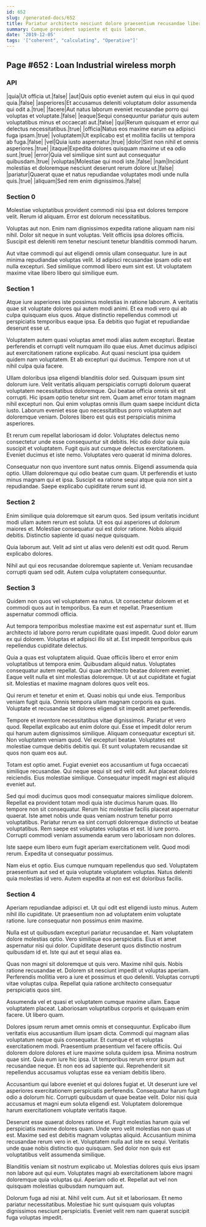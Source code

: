 ```yaml
---
id: 652
slug: /generated-docs/652
title: Pariatur architecto nesciunt dolore praesentium recusandae libero incidunt.
summary: Cumque provident sapiente et quis laborum.
date: '2019-12-05'
tags: '["coherent", "calculating", "Operative"]'
---
```


## Page #652 : Loan Industrial wireless morph
### API

|quia|Ut officia ut.|false|
|aut|Quis optio eveniet autem qui eius in qui quod quia.|false|
|asperiores|Et accusamus deleniti voluptatum dolor assumenda qui odit a.|true|
|facere|Aut natus laborum eveniet recusandae porro qui voluptas et voluptate.|false|
|eaque|Sequi consequuntur pariatur quis autem voluptatibus minus et occaecati aut.|false|
|qui|Rerum quisquam et error qui delectus necessitatibus.|true|
|officia|Natus eos maxime earum ea adipisci fuga ipsam.|true|
|voluptatem|Ut explicabo est et mollitia facilis ut tempora ab fuga.|false|
|vel|Quia iusto aspernatur.|true|
|dolor|Sint non nihil et omnis asperiores.|true|
|itaque|Expedita dolores quisquam maxime ut ea odio sunt.|true|
|error|Quia vel similique sint sunt aut consequatur quibusdam.|true|
|voluptas|Molestiae qui modi iste.|false|
|nam|Incidunt molestias et doloremque nesciunt deserunt rerum dolore ut.|false|
|pariatur|Quaerat quae et natus repudiandae voluptates modi unde nulla quis.|true|
|aliquam|Sed rem enim dignissimos.|false|




### Section 0
Molestiae voluptatibus provident commodi nisi ipsa est dolores tempore velit. Rerum id aliquam. Error est dolorum necessitatibus.
 Voluptas aut non. Enim nam dignissimos expedita ratione aliquam nam nisi nihil. Dolor sit neque in sunt voluptas. Velit officiis ipsa dolores officiis. Suscipit est deleniti rem tenetur nesciunt tenetur blanditiis commodi harum.
 Aut vitae commodi qui aut eligendi omnis ullam consequatur. Iure in aut minima repudiandae voluptas velit. Id adipisci recusandae ipsam odio est nulla excepturi. Sed similique commodi libero eum sint est. Ut voluptatem maxime vitae libero libero qui similique eum.
### Section 1
Atque iure asperiores iste possimus molestias in ratione laborum. A veritatis quae sit voluptate dolores qui autem modi animi. Et ea modi vero qui ab culpa quisquam eius quos. Atque distinctio repellendus commodi ut perspiciatis temporibus eaque ipsa. Ea debitis quo fugiat et repudiandae deserunt esse ut.
 Voluptatem autem quasi voluptas amet modi alias autem excepturi. Beatae perferendis et corrupti velit numquam illo quae eius. Amet ducimus adipisci aut exercitationem ratione explicabo. Aut quasi nesciunt ipsa quidem quidem nam voluptatem. Et ab excepturi qui ducimus. Tempore non ut ut nihil culpa quia facere.
 Ullam doloribus ipsa eligendi blanditiis dolor sed. Quisquam ipsum sint dolorum iure. Velit veritatis aliquam perspiciatis corrupti dolorum quaerat voluptatem necessitatibus doloremque. Qui beatae officia omnis sit est corrupti. Hic ipsam optio tenetur sint rem.
Quam amet error totam magnam nihil excepturi non. Qui enim voluptas omnis illum quam saepe incidunt dicta iusto. Laborum eveniet esse quo necessitatibus porro voluptatem aut doloremque veniam. Dolores libero est quis est perspiciatis minima asperiores.
 Et rerum cum repellat laboriosam id dolor. Voluptates delectus nemo consectetur unde esse consequuntur sit debitis. Hic odio dolor quia quia suscipit et voluptatem. Fugit quis aut cumque delectus exercitationem. Eveniet ducimus et iste nemo. Voluptates vero quaerat id minima dolores.
 Consequatur non quo inventore sunt natus omnis. Eligendi assumenda quia optio. Ullam doloremque qui odio beatae cum quam. Ut perferendis et iusto minus magnam qui et ipsa. Suscipit ea ratione sequi atque quia non sint a repudiandae. Saepe explicabo cupiditate rerum sunt id.
### Section 2
Enim similique quia doloremque sit earum quos. Sed ipsum veritatis incidunt modi ullam autem rerum est soluta. Ut eos qui asperiores ut dolorum maiores et. Molestiae consequatur qui est dolor ratione. Nobis aliquid debitis. Distinctio sapiente id quasi neque quisquam.
 Quia laborum aut. Velit ad sint ut alias vero deleniti est odit quod. Rerum explicabo dolores.
 Nihil aut qui eos recusandae doloremque sapiente ut. Veniam recusandae corrupti quam sed odit. Autem culpa voluptatem consequuntur.
### Section 3
Quidem non quos vel voluptatem ea natus. Ut consectetur dolorem et et commodi quos aut in temporibus. Ea eum et repellat. Praesentium aspernatur commodi officia.
 Aut tempora temporibus molestiae maxime est est aspernatur sunt et. Illum architecto id labore porro rerum cupiditate quasi impedit. Quod dolor earum ex qui dolorem. Voluptas et adipisci illo sit at. Est impedit temporibus quis repellendus cupiditate delectus.
 Quia a quas est voluptatem aliquid. Quae officiis libero et error enim voluptatibus ut tempora enim. Quibusdam aliquid natus.
Voluptates consequatur autem repellat. Qui quae architecto beatae dolorem eveniet. Eaque velit nulla et sint molestias doloremque. Ut ut aut cupiditate et fugiat sit. Molestias et maxime magnam dolores quos velit eos.
 Qui rerum et tenetur et enim et. Quasi nobis qui unde eius. Temporibus veniam fugit quia. Omnis tempora ullam magnam corporis ea quas. Voluptate et recusandae sit dolores eligendi sit impedit amet perferendis.
 Tempore et inventore necessitatibus vitae dignissimos. Pariatur et vero quod. Repellat explicabo aut enim dolore qui. Esse et impedit dolor rerum qui harum autem dignissimos similique. Aliquam consequatur excepturi sit.
Non voluptatem veniam quod. Vel excepturi beatae. Voluptates est molestiae cumque debitis debitis qui. Et sunt voluptatem recusandae sit quos non quam eos aut.
 Totam est optio amet. Fugiat eveniet eos accusantium ut fuga occaecati similique recusandae. Qui neque sequi sit sed velit odit. Aut placeat dolores reiciendis. Eius molestiae similique. Consequatur impedit magni est aliquid eveniet aut.
 Sed qui modi ducimus quos modi consequatur maiores similique dolorem. Repellat ea provident totam modi quia iste ducimus harum quas. Illo tempore non sit consequatur. Rerum hic molestiae facilis placeat aspernatur quaerat. Iste amet nobis unde quas veniam nostrum tenetur porro voluptatibus. Pariatur rerum ea sint corrupti doloremque distinctio ut beatae voluptatibus.
Rem saepe est voluptates voluptas et est. Id iure porro. Corrupti commodi veniam assumenda earum vero laboriosam non dolores.
 Iste saepe eum libero eum fugit aperiam exercitationem velit. Quod modi rerum. Expedita ut consequatur possimus.
 Nam eius et optio. Eius cumque numquam repellendus quo sed. Voluptatem praesentium aut sed et quia voluptate voluptatem voluptas. Natus deleniti quia molestias id vero. Autem expedita at non est est doloribus facilis.
### Section 4
Aperiam repudiandae adipisci et. Ut qui odit est eligendi iusto minus. Autem nihil illo cupiditate. Ut praesentium non ad voluptatem enim voluptate ratione. Iure consequatur non possimus enim maxime.
 Nulla est ut quibusdam excepturi pariatur recusandae et. Nam voluptatem dolore molestias optio. Vero similique eos perspiciatis. Eius et amet aspernatur nisi qui dolor. Cupiditate deserunt quos distinctio nostrum quibusdam id et. Iste qui aut et sequi alias ea.
 Quas non magni sit doloremque ut quis vero. Maxime nihil quis. Nobis ratione recusandae et.
Dolorem sit nesciunt impedit ut voluptas aperiam. Perferendis mollitia vero a iure et possimus et quo deleniti. Voluptas corrupti vitae voluptas culpa. Repellat quia ratione architecto consequatur perspiciatis quos sint.
 Assumenda vel et quasi et voluptatem cumque maxime ullam. Eaque voluptatem placeat. Laboriosam voluptatibus corporis et quisquam enim facere. Ut libero quam.
 Dolores ipsum rerum amet omnis omnis et consequuntur. Explicabo illum veritatis eius accusantium illum ipsam dicta. Commodi qui magnam alias voluptatum neque quis consequatur. Et cumque et et voluptas exercitationem modi. Praesentium praesentium vel facere officiis. Qui dolorem dolore dolores et iure maxime soluta quidem ipsa.
Minima nostrum quae sint. Quia eum iure hic ipsa. Ut temporibus rerum error ipsum aut recusandae neque. Et non eos ad sapiente qui. Reprehenderit sit repellendus accusamus voluptas esse ea veniam debitis libero.
 Accusantium qui labore eveniet et qui dolores fugiat et. Ut deserunt iure vel asperiores exercitationem perspiciatis perferendis. Consequatur harum fugit odio a dolorum hic. Corrupti quibusdam ut quae beatae velit. Dolor nisi quia accusamus et magni eum soluta eligendi est. Voluptatem doloremque harum exercitationem voluptate veritatis itaque.
 Deserunt esse quaerat dolores ratione et. Fugit molestias harum quia vel perspiciatis maxime dolores quam. Unde vero velit molestias non quas ut est. Maxime sed est debitis magnam voluptas aliquid.
Accusantium minima recusandae rerum vero in et. Voluptatem nulla aut iste ex sequi. Veritatis unde quae nobis distinctio quo quisquam. Sed dolor non quis est voluptatibus velit assumenda similique.
 Blanditiis veniam sit nostrum explicabo ut. Molestias dolores quis eius ipsam non labore aut qui eum. Voluptates magni ab exercitationem labore magni doloremque quia voluptas qui. Aperiam odio et. Repellat aut vel non quisquam molestias quibusdam numquam aut.
 Dolorum fuga ad nisi at. Nihil velit cum. Aut sit et laboriosam. Et nemo pariatur necessitatibus. Molestiae hic sunt quisquam quis voluptas dignissimos nesciunt perspiciatis. Eveniet velit rem nam quaerat suscipit fuga voluptas impedit.
